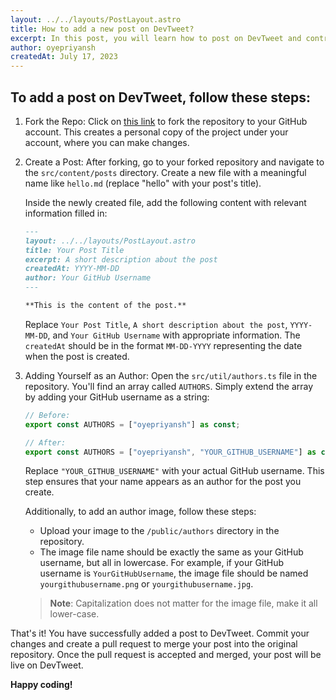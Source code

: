 ```yaml
---
layout: ../../layouts/PostLayout.astro
title: How to add a new post on DevTweet?
excerpt: In this post, you will learn how to post on DevTweet and contribute to the developer community.
author: oyepriyansh
createdAt: July 17, 2023
---
```



## To add a post on DevTweet, follow these steps:

1. Fork the Repo:
   Click on [this link](https://github.com/oyepriyansh/DevTweet/fork) to fork the repository to your GitHub account. This creates a personal copy of the project under your account, where you can make changes.

2. Create a Post:
   After forking, go to your forked repository and navigate to the `src/content/posts` directory. Create a new file with a meaningful name like `hello.md` (replace "hello" with your post's title).

   Inside the newly created file, add the following content with relevant information filled in:

   ```md
   ---
   layout: ../../layouts/PostLayout.astro
   title: Your Post Title
   excerpt: A short description about the post
   createdAt: YYYY-MM-DD
   author: Your GitHub Username
   ---

   **This is the content of the post.**
   ```

   Replace `Your Post Title`, `A short description about the post`, `YYYY-MM-DD`, and `Your GitHub Username` with appropriate information. The `createdAt` should be in the format `MM-DD-YYYY` representing the date when the post is created.

3. Adding Yourself as an Author:
   Open the `src/util/authors.ts` file in the repository. You'll find an array called `AUTHORS`. Simply extend the array by adding your GitHub username as a string:

   ```ts
   // Before:
   export const AUTHORS = ["oyepriyansh"] as const;

   // After:
   export const AUTHORS = ["oyepriyansh", "YOUR_GITHUB_USERNAME"] as const;
   ```

   Replace `"YOUR_GITHUB_USERNAME"` with your actual GitHub username. This step ensures that your name appears as an author for the post you create.

   Additionally, to add an author image, follow these steps:
   - Upload your image to the `/public/authors` directory in the repository.
   - The image file name should be exactly the same as your GitHub username, but all in lowercase. For example, if your GitHub username is `YourGitHubUsername`, the image file should be named `yourgithubusername.png` or `yourgithubusername.jpg`.

   > **Note**: Capitalization does not matter for the image file, make it all lower-case.

That's it! You have successfully added a post to DevTweet. Commit your changes and create a pull request to merge your post into the original repository. Once the pull request is accepted and merged, your post will be live on DevTweet. 

**Happy coding!**
